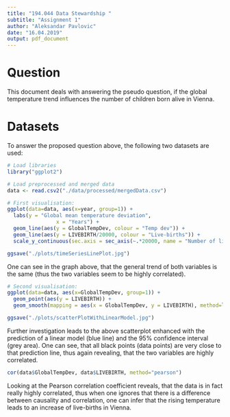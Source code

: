 ```yaml
---
title: "194.044 Data Stewardship "
subtitle: "Assignment 1"
author: "Aleksandar Pavlovic"
date: "16.04.2019"
output: pdf_document
---
```


# Question
This document deals with answering the pseudo question, if the global temperature trend influences the number of children born alive in Vienna.

# Datasets
To answer the proposed question above, the following two datasets are used:
\begin{itemize}
\item
Live births in Vienna - identifier: f54e6828-3d75-4a82-89cb-23c58057bad4, url: [birth data repo](https://www.data.gv.at/katalog/dataset/f54e6828-3d75-4a82-89cb-23c58057bad4)
\item
Mean near surface temperature deviation (the first zip file was downloaded) - identifier: $cli\_iad\_td$, url: [temperature repo](https://data.europa.eu/euodp/en/data/dataset/zQAEvhkR7H0NQYU1HP5fA)
\end{itemize}

```r
# Load libraries
library("ggplot2")
```

```r
# Load preprocessed and merged data
data <- read.csv2("./data/processed/mergedData.csv")
```

```r
# First visualisation:
ggplot(data=data, aes(x=year, group=1)) +
  labs(y = "Global mean temperature deviation",
                x = "Years") +
  geom_line(aes(y = GlobalTempDev, colour = "Temp dev")) +
  geom_line(aes(y = LIVEBIRTH/20000, colour = "Live-births")) +
  scale_y_continuous(sec.axis = sec_axis(~.*20000, name = "Number of live-births"))

ggsave("./plots/timeSeriesLinePlot.jpg")
```

One can see in the graph above, that the general trend of both variables is the same (thus the two variables seem to be highly correlated).

```r
# Second visualisation:
ggplot(data=data, aes(x=GlobalTempDev, group=1)) +
  geom_point(aes(y = LIVEBIRTH)) +
  geom_smooth(mapping = aes(x = GlobalTempDev, y = LIVEBIRTH), method=lm)

ggsave("./plots/scatterPlotWithLinearModel.jpg")
```
Further investigation leads to the above scatterplot enhanced with the prediction of a linear model (blue line) and the 95\% confidence interval (grey area). One can see, that all black points (data points) are very close to that prediction line, thus again revealing, that the two variables are highly correlated. 

```r
cor(data$GlobalTempDev, data$LIVEBIRTH, method="pearson")
```
Looking at the Pearson correlation coefficient reveals, that the data is in fact really highly correlated, thus when one ignores that there is a difference between causality and correlation, one can infer that the rising temperature leads to an increase of live-births in Vienna.
